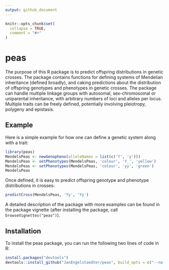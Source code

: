 ```yaml
---
output: github_document
---
```


<!-- README.md is generated from README.Rmd. Please edit that file -->

```r
knitr::opts_chunk$set(
  collapse = TRUE,
  comment = "#>"
)
```

# peas

The purpose of this R package is to predict offspring distributions in genetic crosses. The package contains functions for defining systems of Mendelian inheritance (defined broadly), and caking predictions about the distribution of offspring genotypes and phenotypes in genetic crosses. The package can handle multiple linkage groups with autosomal, sex-chromosomal or uniparental inheritance, with arbitrary numbers of loci and alleles per locus. Multiple traits can be freely defined, potentially involving pleiotropy, polygeny and epistasis.

## Example

Here is a simple example for how one can define a genetic system along with a trait:
```r
library(peas)
MendelsPeas <- newGenopheno(alleleNames = list(c('Y', 'y')))
MendelsPeas <- setPhenotypes(MendelsPeas, 'colour', 'Y_', 'yellow')
MendelsPeas <- setPhenotypes(MendelsPeas, 'colour', 'yy', 'green')
MendelsPeas
```

Once defined, it is easy to predict offspring genotype and phenotype distributions in crosses:
```r
predictCross(MendelsPeas, 'Yy', 'Yy')
```

A detailed description of the package with more examples can be found in the package vignette (after installing the package, call `browseVignettes("peas")`).

## Installation

To install the peas package, you can run the following two lines of code in R:

```r
install.packages("devtools")
devtools::install_github("JanEngelstaedter/peas", build_opts = c("--no-resave-data", "--no-manual"))
```

